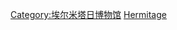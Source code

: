 {{Commonscat|Paintings in the Hermitage}}
[[Category:埃尔米塔日博物馆|Category:埃尔米塔日博物馆]]
[[Category:按收藏處分類的畫作|Hermitage]]
